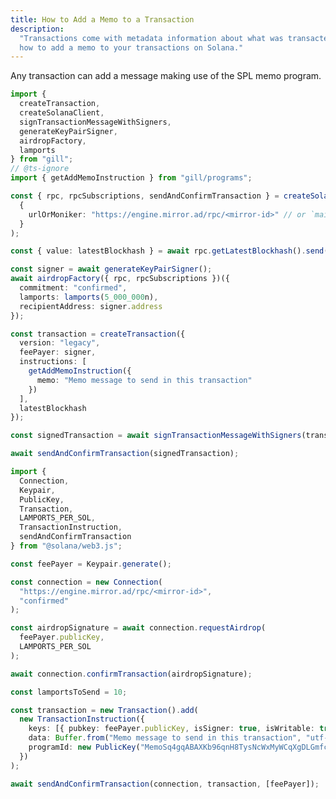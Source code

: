 ```yaml
---
title: How to Add a Memo to a Transaction
description:
  "Transactions come with metadata information about what was transacted. Learn
  how to add a memo to your transactions on Solana."
---
```


Any transaction can add a message making use of the SPL memo program.

<CodeTabs flags="r">

```typescript !! title="gill"
import {
  createTransaction,
  createSolanaClient,
  signTransactionMessageWithSigners,
  generateKeyPairSigner,
  airdropFactory,
  lamports
} from "gill";
// @ts-ignore
import { getAddMemoInstruction } from "gill/programs";

const { rpc, rpcSubscriptions, sendAndConfirmTransaction } = createSolanaClient(
  {
    urlOrMoniker: "https://engine.mirror.ad/rpc/<mirror-id>" // or `mainnet`, `localnet`, etc
  }
);

const { value: latestBlockhash } = await rpc.getLatestBlockhash().send();

const signer = await generateKeyPairSigner();
await airdropFactory({ rpc, rpcSubscriptions })({
  commitment: "confirmed",
  lamports: lamports(5_000_000n),
  recipientAddress: signer.address
});

const transaction = createTransaction({
  version: "legacy",
  feePayer: signer,
  instructions: [
    getAddMemoInstruction({
      memo: "Memo message to send in this transaction"
    })
  ],
  latestBlockhash
});

const signedTransaction = await signTransactionMessageWithSigners(transaction);

await sendAndConfirmTransaction(signedTransaction);
```

```typescript !! title="web3.js"
import {
  Connection,
  Keypair,
  PublicKey,
  Transaction,
  LAMPORTS_PER_SOL,
  TransactionInstruction,
  sendAndConfirmTransaction
} from "@solana/web3.js";

const feePayer = Keypair.generate();

const connection = new Connection(
  "https://engine.mirror.ad/rpc/<mirror-id>",
  "confirmed"
);

const airdropSignature = await connection.requestAirdrop(
  feePayer.publicKey,
  LAMPORTS_PER_SOL
);

await connection.confirmTransaction(airdropSignature);

const lamportsToSend = 10;

const transaction = new Transaction().add(
  new TransactionInstruction({
    keys: [{ pubkey: feePayer.publicKey, isSigner: true, isWritable: true }],
    data: Buffer.from("Memo message to send in this transaction", "utf-8"),
    programId: new PublicKey("MemoSq4gqABAXKb96qnH8TysNcWxMyWCqXgDLGmfcHr")
  })
);

await sendAndConfirmTransaction(connection, transaction, [feePayer]);
```

</CodeTabs>
